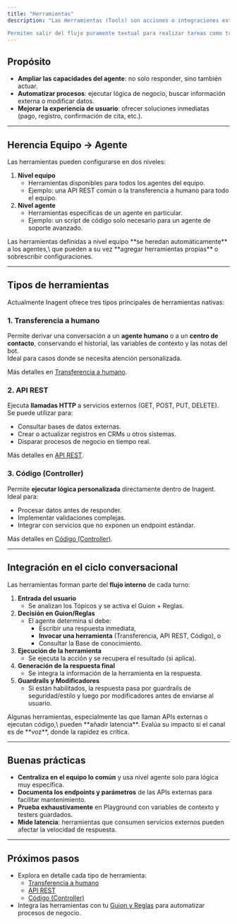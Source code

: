 ```yaml
---
title: "Herramientas"
description: "Las Herramientas (Tools) son acciones o integraciones externas que un agente puede ejecutar durante una conversación.

Permiten salir del flujo puramente textual para realizar tareas como transferir a un humano, consumir una API externa o ejecutar código."
---
```


## Propósito

- **Ampliar las capacidades del agente**: no solo responder, sino también actuar.
- **Automatizar procesos**: ejecutar lógica de negocio, buscar información externa o modificar datos.
- **Mejorar la experiencia de usuario**: ofrecer soluciones inmediatas (pago, registro, confirmación de cita, etc.).

---

## Herencia Equipo → Agente

Las herramientas pueden configurarse en dos niveles:

1. **Nivel equipo**
   - Herramientas disponibles para todos los agentes del equipo.
   - Ejemplo: una API REST común o la transferencia a humano para todo el equipo.
2. **Nivel agente**
   - Herramientas específicas de un agente en particular.
   - Ejemplo: un script de código solo necesario para un agente de soporte avanzado.

<info>
  Las herramientas definidas a nivel equipo **se heredan automáticamente** a los agentes,\
  que pueden a su vez **agregar herramientas propias** o sobrescribir configuraciones.
</info>

---

## Tipos de herramientas

Actualmente Inagent ofrece tres tipos principales de herramientas nativas:

### 1. Transferencia a humano

Permite derivar una conversación a un **agente humano** o a un **centro de contacto**, conservando el historial, las variables de contexto y las notas del bot.\
Ideal para casos donde se necesita atención personalizada.

Más detalles en [Transferencia a humano](../tools/human-handoff).

### 2. API REST

Ejecuta **llamadas HTTP** a servicios externos (GET, POST, PUT, DELETE).\
Se puede utilizar para:

- Consultar bases de datos externas.
- Crear o actualizar registros en CRMs u otros sistemas.
- Disparar procesos de negocio en tiempo real.

Más detalles en [API REST](../tools/rest-api).

### 3. Código (Controller)

Permite **ejecutar lógica personalizada** directamente dentro de Inagent.\
Ideal para:

- Procesar datos antes de responder.
- Implementar validaciones complejas.
- Integrar con servicios que no exponen un endpoint estándar.

Más detalles en [Código (Controller)](../tools/code).

---

## Integración en el ciclo conversacional

Las herramientas forman parte del **flujo interno** de cada turno:

1. **Entrada del usuario**
   - Se analizan los Tópicos y se activa el Guion + Reglas.
2. **Decisión en Guion/Reglas**
   - El agente determina si debe:
     - Escribir una respuesta inmediata,
     - **Invocar una herramienta** (Transferencia, API REST, Código), o
     - Consultar la Base de conocimiento.
3. **Ejecución de la herramienta**
   - Se ejecuta la acción y se recupera el resultado (si aplica).
4. **Generación de la respuesta final**
   - Se integra la información de la herramienta en la respuesta.
5. **Guardrails y Modificadores**
   - Si están habilitados, la respuesta pasa por guardrails de seguridad/estilo y luego por modificadores antes de enviarse al usuario.

<tip>
  Algunas herramientas, especialmente las que llaman APIs externas o ejecutan código,\
  pueden **añadir latencia**. Evalúa su impacto si el canal es de **voz**, donde la rapidez es crítica.
</tip>

---

## Buenas prácticas

- **Centraliza en el equipo lo común** y usa nivel agente solo para lógica muy específica.
- **Documenta los endpoints y parámetros** de las APIs externas para facilitar mantenimiento.
- **Prueba exhaustivamente** en Playground con variables de contexto y testers guardados.
- **Mide latencia**: herramientas que consumen servicios externos pueden afectar la velocidad de respuesta.

---

## Próximos pasos

- Explora en detalle cada tipo de herramienta:
  - [Transferencia a humano](../tools/human-handoff)
  - [API REST](../tools/rest-api)
  - [Código (Controller)](../tools/code)
- Integra las herramientas con tu [Guion y Reglas](../agents/behavior) para automatizar procesos de negocio.
